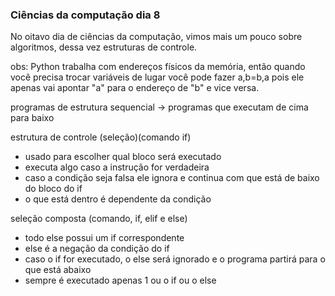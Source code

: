 




### Ciências da computação dia 8

No oitavo dia de ciências da computação, vimos mais um pouco sobre
algoritmos, dessa vez estruturas de controle.








obs: Python trabalha com endereços físicos da memória, então quando você
precisa trocar variáveis de lugar você pode fazer a,b=b,a pois ele
apenas vai apontar "a" para o endereço de "b" e vice versa.








programas de estrutura sequencial → programas que executam de cima para
baixo








estrutura de controle (seleção)(comando if)

-   usado para escolher qual bloco será executado
-   executa algo caso a instrução for verdadeira
-   caso a condição seja falsa ele ignora e continua com que está de
    baixo do bloco do if
-   o que está dentro é dependente da condição

seleção composta (comando, if, elif e else)

-   todo else possui um if correspondente
-   else é a negação da condição do if
-   caso o if for executado, o else será ignorado e o programa partirá
    para o que está abaixo
-   sempre é executado apenas 1 ou o if ou o else


